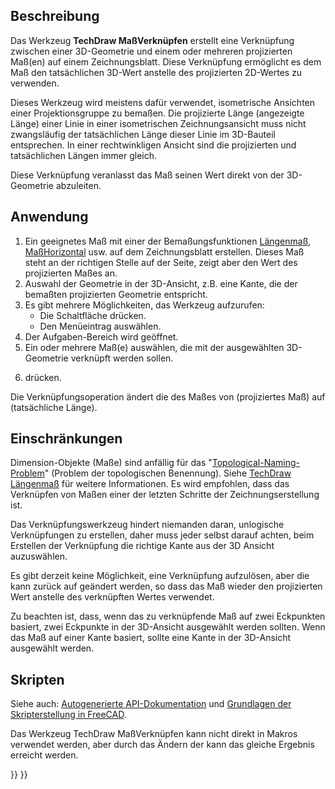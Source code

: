 <languages/>

<div class="mw-translate-fuzzy">
{{Docnav
|[[TechDraw_DimensionRepair/de|Maßreparatur]]
|[[TechDraw_Hatch/de|Schraffur]]
|[[TechDraw_Workbench/de|TechDraw]]
|IconL=TechDraw_DimensionRepair.svg
|IconR=TechDraw_Hatch.svg
|IconC=Workbench_TechDraw.svg
}}
</div>

<div class="mw-translate-fuzzy">
{{VeryImportantMessage|Das Werkzeug '''TechDraw MaßVerknüpfen''' ist veraltet und wird in zukünftigen Versionen nicht mehr enthalten sein. Es sollte nur mit älteren FreeCAD-Versionen und Dateien (< v0.19) verwendet werden.<br>
In neueren Versionen sollte das Werkzeug [[TechDraw_DimensionRepair/de|TechDraw Maßreparatur]] eingesetzt werden, um sowohl 2D- als auch 3D-Referenzen zu ändern.}}
</div>

{{GuiCommand/de
|Name=TechDraw Dimension Link
|Name/de=TechDraw MaßVerknüpfen
|MenuLocation=TechDraw → Maßeinträge → Maß mit 3D-Geometrie verknüpfen
|Workbenches=[[TechDraw_Workbench/de|TechDraw]]
|SeeAlso=[[TechDraw_View/de|TechDraw Ansicht]], [[TechDraw_ProjectionGroup/de|TechDraw Ansichtengruppe]]
}}

<span id="Description"></span>
==Beschreibung==

Das Werkzeug '''TechDraw MaßVerknüpfen''' erstellt eine Verknüpfung zwischen einer 3D-Geometrie und einem oder mehreren projizierten Maß(en) auf einem Zeichnungsblatt. Diese Verknüpfung ermöglicht es dem Maß den tatsächlichen 3D-Wert anstelle des projizierten 2D-Wertes zu verwenden.

Dieses Werkzeug wird meistens dafür verwendet, isometrische Ansichten einer Projektionsgruppe zu bemaßen. Die projizierte Länge (angezeigte Länge) einer Linie in einer isometrischen Zeichnungsansicht muss nicht zwangsläufig der tatsächlichen Länge dieser Linie im 3D-Bauteil entsprechen. In einer rechtwinkligen Ansicht sind die projizierten und tatsächlichen Längen immer gleich.

Diese Verknüpfung veranlasst das Maß seinen Wert direkt von der 3D-Geometrie abzuleiten.

<span id="Usage"></span>
==Anwendung==

# Ein geeignetes Maß mit einer der Bemaßungsfunktionen [[TechDraw_LengthDimension/de|Längenmaß]], [[TechDraw_HorizontalDimension/de|MaßHorizontal]] usw. auf dem Zeichnungsblatt erstellen. Dieses Maß steht an der richtigen Stelle auf der Seite, zeigt aber den Wert des projizierten Maßes an.
# Auswahl der Geometrie in der 3D-Ansicht, z.B. eine Kante, die der bemaßten projizierten Geometrie entspricht.
# Es gibt mehrere Möglichkeiten, das Werkzeug aufzurufen:
#* Die Schaltfläche {{Button|[[Image:TechDraw_LinkDimension.svg|16px]] [[TechDraw_LinkDimension/de|Maß mit 3D-Geometrie verknüpfen]]}} drücken.
#* Den Menüeintrag {{MenuCommand|TechDraw → Maßeinträge  → [[Image:TechDraw_LinkDimension.svg|16px]] Maß mit 3D-Geometrie verknüpfen}} auswählen.
# Der Aufgaben-Bereich wird geöffnet.
# Ein oder mehrere Maß(e) auswählen, die mit der ausgewählten 3D-Geometrie verknüpft werden sollen.
# {{Button|OK}} drücken.

Die Verknüpfungsoperation ändert die {{PropertyData/de|MeasureType}} des Maßes von {{incode|Projected}} (projiziertes Maß) auf {{incode|True}} (tatsächliche Länge).

<span id="Limitations"></span>
==Einschränkungen==

Dimension-Objekte (Maße) sind anfällig für das "[[topological_naming_problem/de|Topological-Naming-Problem]]" (Problem der topologischen Benennung). Siehe [[TechDraw_LengthDimension/de|TechDraw Längenmaß]] für weitere Informationen. Es wird empfohlen, dass das Verknüpfen von Maßen einer der letzten Schritte der Zeichnungserstellung ist.

Das Verknüpfungswerkzeug hindert niemanden daran, unlogische Verknüpfungen zu erstellen, daher muss jeder selbst darauf achten, beim Erstellen der Verknüpfung die richtige Kante aus der 3D Ansicht auzuswählen.

Es gibt derzeit keine Möglichkeit, eine Verknüpfung aufzulösen, aber die {{PropertyData/de|MeasureType}} kann zurück auf {{incode|Projected}} geändert werden, so dass das Maß wieder den projizierten Wert anstelle des verknüpften Wertes verwendet.

Zu beachten ist, dass, wenn das zu verknüpfende Maß auf zwei Eckpunkten basiert, zwei Eckpunkte in der 3D-Ansicht ausgewählt werden sollten. Wenn das Maß auf einer Kante basiert, sollte eine Kante in der 3D-Ansicht ausgewählt werden.

<span id="Scripting"></span>
==Skripten==

Siehe auch: [https://freecad.github.io/SourceDoc/ Autogenerierte API-Dokumentation] und [[FreeCAD_Scripting_Basics/de|Grundlagen der Skripterstellung in FreeCAD]].

Das Werkzeug TechDraw MaßVerknüpfen kann nicht direkt in Makros verwendet werden, aber durch das Ändern der {{PropertyData/de|References 3D}} kann das gleiche Ergebnis erreicht werden.


<div class="mw-translate-fuzzy">
{{Docnav
|[[TechDraw_DimensionRepair/de|Maßreparatur]]
|[[TechDraw_Hatch/de|Schraffur]]
|[[TechDraw_Workbench/de|TechDraw]]
|IconL=TechDraw_DimensionRepair.svg
|IconR=TechDraw_Hatch.svg
|IconC=Workbench_TechDraw.svg
}}
</div>

{{TechDraw_Tools_navi{{#translation:}}}}
{{Userdocnavi{{#translation:}}}}